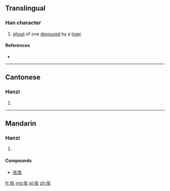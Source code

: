 {{also|倀}}
==Translingual==

===Han character===
{{Han char|rn=9|rad=人|as=04|sn=6|four=|canj=人心人 (OPO)|ids=⿰[[亻]][[长]]}}

# [[ghost]] of one [[devour]]ed by a [[tiger]]

====References====
* {{Han ref|kx=0096.121|hdz=10124.020|uh=4F25|ud=20261}}

----

==Cantonese==

===Hanzi===
{{yue-hanzi|jyut=|y=cheung1, jaang1|tra=倀}}

# {{defn|lang=yue|sort=人04}}

----

==Mandarin==

===Hanzi===
{{cmn-hanzi|tra=倀|pin=[[chāng]] ([[chang1]])|wg=ch'ang<sup>1</sup>}}

# {{defn|lang=cmn|sort=人04}}

====Compounds====
* [[伥鬼]]

[[fr:伥]]
[[mg:伥]]
[[pl:伥]]
[[zh:伥]]